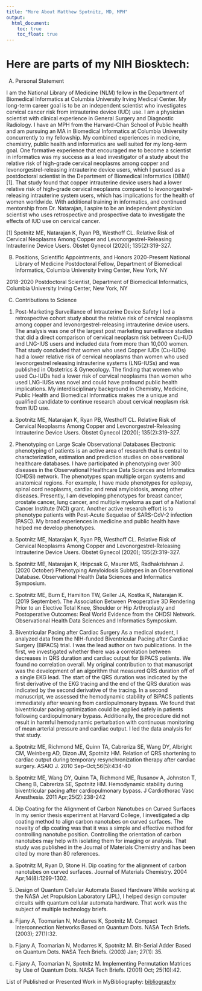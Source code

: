 ```yaml
---
title: "More About Matthew Spotnitz, MD, MPH"
output: 
  html_document:
    toc: true
    toc_float: true
---
```


# Here are parts of my NIH Biosktech:


A.	Personal Statement

I am the National Library of Medicine (NLM) fellow in the Department of Biomedical Informatics at Columbia University Irving Medical Center.  My long-term career goal is to be an independent scientist who investigates cervical cancer risk from intrauterine device (IUD) use.  I am a physician scientist with clinical experience in General Surgery and Diagnostic Radiology.  I have an MPH from the Harvard-Chan School of Public health and am pursuing an MA in Biomedical Informatics at Columbia University concurrently to my fellowship.  My combined experiences in medicine, chemistry, public health and informatics are well suited for my long-term goal. One formative experience that encouraged me to become a scientist in informatics was my success as a lead investigator of a study about the relative risk of high-grade cervical neoplasms among copper and levonorgestrel-releasing intrauterine device users, which I pursued as a postdoctoral scientist in the Department of Biomedical Informatics (DBMI) [1]. That study found that copper intrauterine device users had a lower relative risk of high-grade cervical neoplasms compared to levonorgestrel-releasing intrauterine system users, which has implications for the health of women worldwide.  With additional training in informatics, and continued mentorship from Dr. Natarajan, I aspire to be an independent physician scientist who uses retrospective and prospective data to investigate the effects of IUD use on cervical cancer. 

[1] Spotnitz ME, Natarajan K, Ryan PB, Westhoff CL. Relative Risk of Cervical Neoplasms Among Copper and Levonorgestrel-Releasing Intrauterine Device Users. Obstet Gynecol (2020); 135(2):319-327.

B.	Positions, Scientific Appointments, and Honors
2020-Present 			National Library of Medicine Postdoctoral Fellow, Department of Biomedical Informatics, 
Columbia University Irving Center, New York, NY

2018-2020 			Postdoctoral Scientist, Department of Biomedical Informatics, Columbia University Irving 
Center, New York, NY

C.	Contributions to Science


1.	Post-Marketing Surveillance of Intrauterine Device Safety
I led a retrospective cohort study about the relative risk of cervical neoplasms among copper and levonorgestrel-releasing intrauterine device users. The analysis was one of the largest post marketing surveillance studies that did a direct comparison of cervical neoplasm risk between Cu-IUD and LNG-IUS users and included data from more than 10,000 women. That study concluded that women who used Copper IUDs (Cu-IUDs) had a lower relative risk of cervical neoplasms than women who used levonorgestrel releasing intrauterine systems (LNG-IUSs) and was published in Obstetrics & Gynecology. The finding that women who used Cu-IUDs had a lower risk of cervical neoplasms than women who used LNG-IUSs was novel and could have profound public health implications.  My interdisciplinary background in Chemistry, Medicine, Public Health and Biomedical Informatics makes me a unique and qualified candidate to continue research about cervical neoplasm risk from IUD use. 

a)	Spotnitz ME, Natarajan K, Ryan PB, Westhoff CL. Relative Risk of Cervical Neoplasms Among Copper and Levonorgestrel-Releasing Intrauterine Device Users. Obstet Gynecol (2020); 135(2):319-327.

2.	Phenotyping on Large Scale Observational Databases
Electronic phenotyping of patients is an active area of research that is central to characterization, estimation and prediction studies on observational healthcare databases. I have participated in phenotyping over 300 diseases in the Observational Healthcare Data Sciences and Informatics (OHDSI) network.  The phenotypes span multiple organ systems and anatomical regions.  For example, I have made phenotypes for epilepsy, spinal cord neoplasms, cardiac and renal amyloidosis, among other diseases. Presently, I am developing phenotypes for breast cancer, prostate cancer, lung cancer, and multiple myeloma as part of a National Cancer Institute (NCI) grant. Another active research effort is to phenotype patients with Post-Acute Sequelae of SARS-CoV-2 infection (PASC). My broad experiences in medicine and public health have helped me develop phenotypes.



a)	Spotnitz ME, Natarajan K, Ryan PB, Westhoff CL. Relative Risk of Cervical Neoplasms Among Copper and Levonorgestrel-Releasing Intrauterine Device Users. Obstet Gynecol (2020); 135(2):319-327.

b)	Spotnitz ME, Natarajan K, Hripcsak G, Maurer MS, Radhakrishnan J. (2020 October) Phenotyping Amyloidosis Subtypes in an Observational Database. Observational Health Data Sciences and Informatics Symposium.

c)	Spotnitz ME, Burn E, Hamilton TW, Geller JA, Kostka K, Natarajan K. (2019 September). The Association Between Preoperative 3D Rendering Prior to an Elective Total Knee, Shoulder or Hip Arthroplasty and Postoperative Outcomes: Real World Evidence from the OHDSI Network. Observational Health Data Sciences and Informatics Symposium.

3.	Biventricular Pacing after Cardiac Surgery
As a medical student, I analyzed data from the NIH-funded Biventricular Pacing after Cardiac Surgery (BiPACS) trial. I was the lead author on two publications. In the first, we investigated whether there was a correlation between decreases in QRS duration and cardiac output for BiPACS patients. We found no correlation overall.  My original contribution to that manuscript was the development of an algorithm that measured QRS duration off of a single EKG lead. The start of the QRS duration was indicated by the first derivative of the EKG tracing and the end of the QRS duration was indicated by the second derivative of the tracing. In a second manuscript, we assessed the hemodynamic stability of BiPACS patients immediately after weaning from cardiopulmonary bypass. We found that biventricular pacing optimization could be applied safely in patients following cardiopulmonary bypass. Additionally, the procedure did not result in harmful hemodynamic perturbation with continuous monitoring of mean arterial pressure and cardiac output.  I led the data analysis for that study. 

a)	Spotnitz ME, Richmond ME, Quinn TA, Cabreriza SE, Wang DY, Albright CM, Weinberg AD, Dizon JM, Spotnitz HM. Relation of QRS shortening to cardiac output during temporary resynchronization therapy after cardiac surgery.  ASAIO J. 2010 Sep-Oct;56(5):434-40

b)	Spotnitz ME, Wang DY, Quinn TA, Richmond ME, Rusanov A, Johnston T, Cheng B, Cabreriza SE, Spotnitz HM. Hemodynamic stability during biventricular pacing after cardiopulmonary bypass. J Cardiothorac Vasc Anesthesia.  2011 Apr;25(2):238-242
 
4.	Dip Coating for the Alignment of Carbon Nanotubes on Curved Surfaces
In my senior thesis experiment at Harvard College, I investigated a dip coating method to align carbon nanotubes on curved surfaces. The novelty of dip coating was that it was a simple and effective method for controlling nanotube position. Controlling the orientation of carbon nanotubes may help with isolating them for imaging or analysis. That study was published in the Journal of Materials Chemistry and has been cited by more than 80 references.

a)	Spotnitz M, Ryan D, Stone H. Dip coating for the alignment of carbon nanotubes on curved surfaces. Journal of Materials Chemistry. 2004 Apr;14(8):1299-1302.

5.	Design of Quantum Cellular Automata Based Hardware
While working at the NASA Jet Propulsion Laboratory (JPL), I helped design computer circuits with
quantum cellular automata hardware.  That work was the subject of multiple technology briefs.
a)	Fijany A, Toomarian N, Modarres K, Spotnitz M. Compact Interconnection Networks Based on Quantum Dots. NASA Tech Briefs. (2003); 27(1):32.
 
b)	Fijany A, Toomarian N, Modarres K, Spotnitz M. Bit-Serial Adder Based on Quantum Dots. NASA Tech Briefs. (2003) Jan; 27(1): 35.
 
c)	Fijany A, Toomarian N, Spotnitz M. Implementing Permutation Matrices by Use of Quantum Dots. NASA Tech Briefs. (2001) Oct; 25(10):42.

List of Published or Presented Work in MyBibliography:
[bibliography](https://www.ncbi.nlm.nih.gov/myncbi/matthew.spotnitz.1/bibliography/public/)
